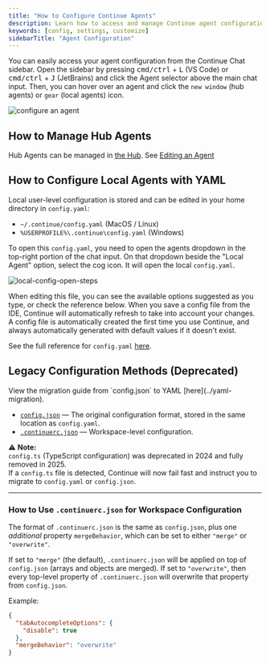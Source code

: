 ```yaml
---
title: "How to Configure Continue Agents"
description: Learn how to access and manage Continue agent configurations through Hub or local YAML files
keywords: [config, settings, customize]
sidebarTitle: "Agent Configuration"
---
```


You can easily access your agent configuration from the Continue Chat sidebar. Open the sidebar by pressing <kbd>cmd/ctrl</kbd> + <kbd>L</kbd> (VS Code) or <kbd>cmd/ctrl</kbd> + <kbd>J</kbd> (JetBrains) and click the Agent selector above the main chat input. Then, you can hover over an agent and click the `new window` (hub agents) or `gear` (local agents) icon.

![configure an agent](/images/configure-continue.png)

## How to Manage Hub Agents

Hub Agents can be managed in [the Hub](https://hub.continue.dev). See [Editing an Agent](../../hub/agents/edit-an-agent.md)

## How to Configure Local Agents with YAML

Local user-level configuration is stored and can be edited in your home directory in `config.yaml`:

- `~/.continue/config.yaml` (MacOS / Linux)
- `%USERPROFILE%\.continue\config.yaml` (Windows)

To open this `config.yaml`, you need to open the agents dropdown in the top-right portion of the chat input. On that dropdown beside the "Local Agent" option, select the cog icon. It will open the local `config.yaml`.

![local-config-open-steps](/images/local-config-open-steps.png)

When editing this file, you can see the available options suggested as you type, or check the reference below. When you save a config file from the IDE, Continue will automatically refresh to take into account your changes. A config file is automatically created the first time you use Continue, and always automatically generated with default values if it doesn't exist.

See the full reference for `config.yaml` [here](/reference).

## Legacy Configuration Methods (Deprecated)

<Info>
  View the migration guide from `config.json` to YAML [here](../yaml-migration).
</Info>

- [`config.json`](/reference) — The original configuration format, stored in the same location as `config.yaml`.
- [`.continuerc.json`](#how-to-use-continuercjson-for-workspace-configuration) — Workspace-level configuration.

⚠️ **Note:**  
`config.ts` (TypeScript configuration) was deprecated in 2024 and fully removed in 2025.  
If a `config.ts` file is detected, Continue will now fail fast and instruct you to migrate to `config.yaml` or `config.json`.

---

### How to Use `.continuerc.json` for Workspace Configuration

The format of `.continuerc.json` is the same as `config.json`, plus one _additional_ property `mergeBehavior`, which can be set to either `"merge"` or `"overwrite"`.

If set to `"merge"` (the default), `.continuerc.json` will be applied on top of `config.json` (arrays and objects are merged). If set to `"overwrite"`, then every top-level property of `.continuerc.json` will overwrite that property from `config.json`.

Example:

```json title=".continuerc.json"
{
  "tabAutocompleteOptions": {
    "disable": true
  },
  "mergeBehavior": "overwrite"
}
```
